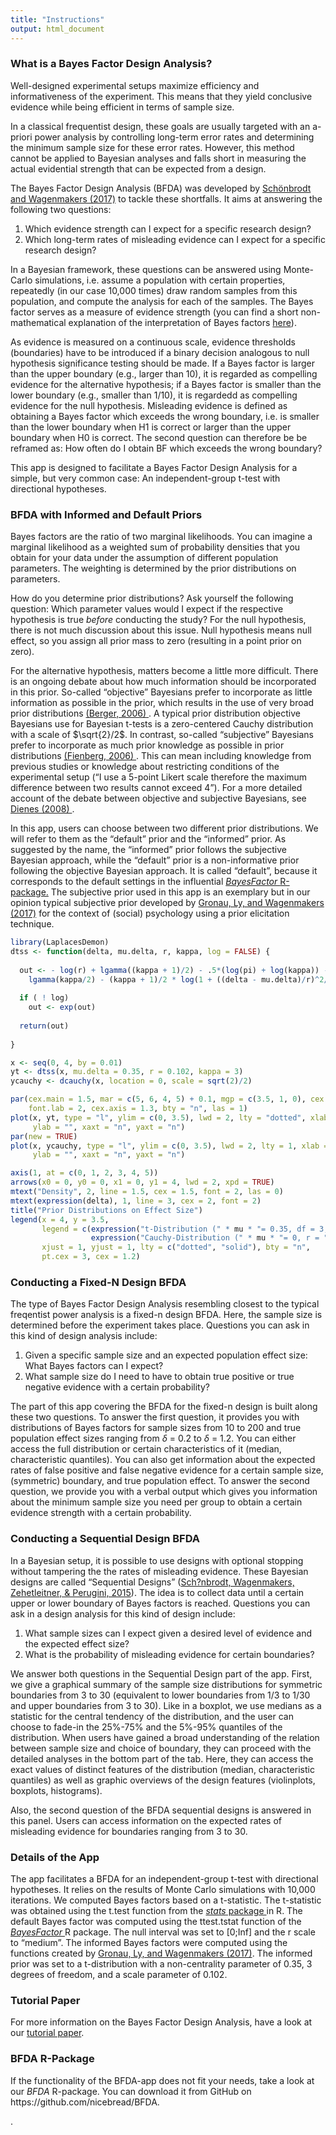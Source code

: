 ```yaml
---
title: "Instructions"
output: html_document
---
```


### What is a Bayes Factor Design Analysis?

Well-designed experimental setups maximize efficiency and informativeness of the experiment. This means that they yield conclusive evidence while being efficient in terms of sample size.

In a classical frequentist design, these goals are usually targeted with an a-priori power analysis by controlling long-term error rates and determining the minimum sample size for these error rates. However, this method cannot be applied to Bayesian analyses and falls short in measuring the actual evidential strength that can be expected from a design.

The Bayes Factor Design Analysis (BFDA) was developed by <a href="https://link.springer.com/article/10.3758/s13423-017-1230-y"target="_blank">Schönbrodt and Wagenmakers (2017)</a> to tackle these shortfalls. It aims at answering the following two questions:

1) Which evidence strength can I expect for a specific research design?
2) Which long-term rates of misleading evidence can I expect for a specific research design?

In a Bayesian framework, these questions can be answered using Monte-Carlo simulations, i.e. assume a population with certain properties, repeatedly (in our case 10,000 times) draw random samples from this population, and compute the analysis for each of the samples. The Bayes factor serves as a measure of evidence strength (you can find a short non-mathematical explanation of the interpretation of Bayes factors <a href="http://www.nicebread.de/what-does-a-bayes-factor-feel-like/" target="_blank">here</a>).

As evidence is measured on a continuous scale, evidence thresholds (boundaries) have to be introduced if a binary decision analogous to null hypothesis significance testing should be made. If a Bayes factor is larger than the upper boundary (e.g., larger than 10), it is regarded as compelling evidence for the alternative hypothesis; if a Bayes factor is smaller than the lower boundary (e.g., smaller than 1/10), it is regardedd as compelling evidence for the null hypothesis. Misleading evidence is defined as obtaining a Bayes factor which exceeds the wrong boundary, i.e. is smaller than the lower boundary when H1 is correct or larger than the upper boundary when H0 is correct. The second question can therefore be be reframed as: How often do I obtain BF which exceeds the wrong boundary?

This app is designed to facilitate a Bayes Factor Design Analysis for a simple, but very common case: An independent-group t-test with directional hypotheses.

### BFDA with Informed and Default Priors

Bayes factors are the ratio of two marginal likelihoods. You can imagine a marginal likelihood as a weighted sum of probability densities that you obtain for your data under the assumption of different population parameters. The weighting is determined by the prior distributions on parameters.

How do you determine prior distributions? Ask yourself the following question: Which parameter values would I expect if the respective hypothesis is true <i> before </i> conducting the study? For the null hypothesis, there is not much discussion about this issue. Null hypothesis means null effect, so you assign all prior mass to zero (resulting in a point prior on zero).

For the alternative hypothesis, matters become a little more difficult. There is an ongoing debate about how much information should be incorporated in this prior. So-called "objective" Bayesians prefer to incorporate as little information as possible in the prior, which results in the use of very broad prior distributions <a href="https://projecteuclid.org/euclid.ba/1340371035" target="_blank"> (Berger, 2006) </a>. A typical prior distribution objective Bayesians use for Bayesian t-tests is a zero-centered Cauchy distribution with a scale of $\sqrt{2}/2$. In contrast, so-called "subjective" Bayesians prefer to incorporate as much prior knowledge as possible in prior distributions <a href="https://projecteuclid.org/euclid.ba/1340371039" target="_blank"> (Fienberg, 2006) </a>. This can mean including knowledge from previous studies or knowledge about restricting conditions of the experimental setup ("I use a 5-point Likert scale therefore the maximum difference between two results cannot exceed 4"). For a more detailed account of the debate between objective and subjective Bayesians, see <a href="https://books.google.nl/books?id=qCQdBQAAQBAJ&lpg=PP1&dq=Understanding%20Psychology%20as%20a%20Science&hl=de&pg=PP1#v=onepage&q=Understanding%20Psychology%20as%20a%20Science&f=false" target="_blank"> Dienes (2008) </a>.

In this app, users can choose between two different prior distributions. We will refer to them as the "default" prior and the "informed" prior. As suggested by the name, the "informed" prior follows the subjective Bayesian approach, while the "default" prior is a non-informative prior following the objective Bayesian approach. It is called "default", because it corresponds to the default settings in the influential <a href="https://cran.r-project.org/web/packages/BayesFactor/index.html" target="_blank"><i> BayesFactor </i> R-package.</a> The subjective prior used in this app is an exemplary but in our opinion typical subjective prior developed by <a href="https://arxiv.org/pdf/1704.02479.pdf" target="_blank">Gronau, Ly, and Wagenmakers (2017)</a> for the context of (social) psychology using a prior elicitation technique.

```r

library(LaplacesDemon)
dtss <- function(delta, mu.delta, r, kappa, log = FALSE) {
  
  out <- - log(r) + lgamma((kappa + 1)/2) - .5*(log(pi) + log(kappa)) - 
    lgamma(kappa/2) - (kappa + 1)/2 * log(1 + ((delta - mu.delta)/r)^2/kappa)
  
  if ( ! log)
    out <- exp(out)
  
  return(out)
  
}

x <- seq(0, 4, by = 0.01)
yt <- dtss(x, mu.delta = 0.35, r = 0.102, kappa = 3)
ycauchy <- dcauchy(x, location = 0, scale = sqrt(2)/2)

par(cex.main = 1.5, mar = c(5, 6, 4, 5) + 0.1, mgp = c(3.5, 1, 0), cex.lab = 1.5, 
    font.lab = 2, cex.axis = 1.3, bty = "n", las = 1)
plot(x, yt, type = "l", ylim = c(0, 3.5), lwd = 2, lty = "dotted", xlab = "",
     ylab = "", xaxt = "n", yaxt = "n")
par(new = TRUE)
plot(x, ycauchy, type = "l", ylim = c(0, 3.5), lwd = 2, lty = 1, xlab = "",
     ylab = "", xaxt = "n", yaxt = "n")

axis(1, at = c(0, 1, 2, 3, 4, 5))
arrows(x0 = 0, y0 = 0, x1 = 0, y1 = 4, lwd = 2, xpd = TRUE)
mtext("Density", 2, line = 1.5, cex = 1.5, font = 2, las = 0)
mtext(expression(delta), 1, line = 3, cex = 2, font = 2)
title("Prior Distributions on Effect Size")
legend(x = 4, y = 3.5,
       legend = c(expression("t-Distribution (" * mu * "= 0.35, df = 3, r = 0.102) "),
                  expression("Cauchy-Distribution (" * mu * "= 0, r = " * sqrt(2) * "/ 2)")),
       xjust = 1, yjust = 1, lty = c("dotted", "solid"), bty = "n",
       pt.cex = 3, cex = 1.2)

```

### Conducting a Fixed-N Design BFDA

The type of Bayes Factor Design Analysis resembling closest to the typical freqentist power analysis is a fixed-n design BFDA. Here, the sample size is determined before the experiment takes place. Questions you can ask in this kind of design analysis include:

1) Given a specific sample size and an expected population effect size: What Bayes factors can I expect?
2) What sample size do I need to have to obtain true positive or true negative evidence with a certain probability?

The part of this app covering the BFDA for the fixed-n design is built along these two questions. To answer the first question, it provides you with distributions of Bayes factors for sample sizes from 10 to 200 and true population effect sizes ranging from $\delta$ = 0.2 to $\delta$ = 1.2. You can either access the full distribution or certain characteristics of it (median, characteristic quantiles). You can also get information about the expected rates of false positive and false negative evidence for a certain sample size, (symmetric) boundary, and true population effect. To answer the second question, we provide you with a verbal output which gives you information about the minimum sample size you need per group to obtain a certain evidence strength with a certain probability.

### Conducting a Sequential Design BFDA

In a Bayesian setup, it is possible to use designs with optional stopping without tampering the the rates of misleading evidence. These Bayesian designs are called "Sequential Designs" (<a href="http://bit.ly/2woOAdK" target="_blank">Sch?nbrodt, Wagenmakers, Zehetleitner, & Perugini, 2015</a>). The idea is to collect data until a certain upper or lower boundary of Bayes factors is reached. Questions you can ask in a design analysis for this kind of design include:

1) What sample sizes can I expect given a desired level of evidence and the expected effect size?
2) What is the probability of misleading evidence for certain boundaries?

We answer both questions in the Sequential Design part of the app. First, we give a graphical summary of the sample size distributions for symmetric boundaries from 3 to 30 (equivalent to lower boundaries from 1/3 to 1/30 and upper boundaries from 3 to 30). Like in a boxplot, we use medians as a statistic for the central tendency of the distribution, and the user can choose to fade-in the 25%-75% and the 5%-95% quantiles of the distribution. When users have gained a broad understanding of the relation between sample size and choice of boundary, they can proceed with the detailed analyses in the bottom part of the tab. Here, they can access the exact values of distinct features of the distribution (median, characteristic quantiles) as well as graphic overviews of the design features (violinplots, boxplots, histograms).

Also, the second question of the BFDA sequential designs is answered in this panel. Users can access information on the expected rates of misleading evidence for boundaries ranging from 3 to 30.

### Details of the App
The app facilitates a BFDA for an independent-group t-test with directional hypotheses. It relies on the results of Monte Carlo simulations with 10,000 iterations. We computed Bayes factors based on a t-statistic. The t-statistic was obtained using the t.test function from the <a href="https://stat.ethz.ch/R-manual/R-devel/library/stats/html/00Index.html" target="_blank"> <i>stats</i> package </a> in R. The default Bayes factor was computed using the ttest.tstat function of the <a href="https://cran.r-project.org/web/packages/BayesFactor/index.html" target="_blank"><i> BayesFactor </i> </a> R package. The null interval was set to [0;Inf] and the r scale to "medium". The informed Bayes factors were computed using the functions created by <a href="https://arxiv.org/pdf/1704.02479.pdf" target="_blank">Gronau, Ly, and Wagenmakers (2017)</a>. The informed prior was set to a t-distribution with a non-centrality parameter of 0.35, 3 degrees of freedom, and a scale parameter of 0.102.

### Tutorial Paper
For more information on the Bayes Factor Design Analysis, have a look at our <a href="https://psyarxiv.com/aqr79/" target="_blank"> tutorial paper</a>.

### BFDA R-Package
If the functionality of the BFDA-app does not fit your needs, take a look at our *BFDA* R-package. You can download it from GitHub on https://github.com/nicebread/BFDA.


.